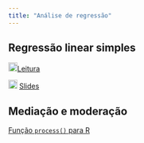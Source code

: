 ```yaml
---
title: "Análise de regressão"
---
```


## Regressão linear simples

![](img/book.png){width="18"}[Leitura](https://moderndive.com/5-regression.html)

![](img/slide.png){width="18"} [Slides](regressao-linear-simples.qmd){target="_blank"}

## Mediação e moderação

[Função `process()` para R](funcao-process-r.qmd)